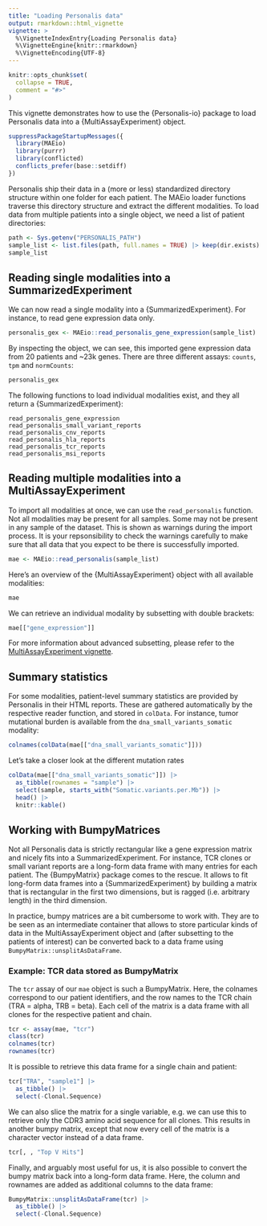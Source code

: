 ```yaml
---
title: "Loading Personalis data"
output: rmarkdown::html_vignette
vignette: >
  %\VignetteIndexEntry{Loading Personalis data}
  %\VignetteEngine{knitr::rmarkdown}
  %\VignetteEncoding{UTF-8}
---
```


```r
knitr::opts_chunk$set(
  collapse = TRUE,
  comment = "#>"
)
```

This vignette demonstrates how to use the {Personalis-io} package to load Personalis 
data into a {MultiAssayExperiment} object. 

```r
suppressPackageStartupMessages({
  library(MAEio)
  library(purrr)
  library(conflicted)
  conflicts_prefer(base::setdiff)
})
```

Personalis ship their data in a (more or less) standardized directory structure 
within one folder for each patient. The MAEio loader functions traverse this directory
structure and extract the different modalities. To load data from multiple patients 
into a single object, we need a list of patient directories: 


```r
path <- Sys.getenv("PERSONALIS_PATH")
sample_list <- list.files(path, full.names = TRUE) |> keep(dir.exists)
sample_list
```


## Reading single modalities into a SummarizedExperiment

We can now read a single modality into a {SummarizedExperiment}. For instance, to read gene expression data
only.

```r
personalis_gex <- MAEio::read_personalis_gene_expression(sample_list)
```

By inspecting the object, we can see, this imported gene expression data from 20 patients and ~23k genes. 
There are three different assays: `counts`, `tpm` and `normCounts`: 

```r
personalis_gex
```

The following functions to load individual modalities exist, and they all return a {SummarizedExperiment}:

```
read_personalis_gene_expression
read_personalis_small_variant_reports
read_personalis_cnv_reports
read_personalis_hla_reports
read_personalis_tcr_reports
read_personalis_msi_reports
```

## Reading multiple modalities into a MultiAssayExperiment

To import all modalities at once, we can use the `read_personalis` function. 
Not all modalities may be present for all samples. Some may not be present in 
any sample of the dataset. This is shown as warnings during the import process. 
It is your repsonsibility to check the warnings carefully to make sure that
all data that you expect to be there is successfully imported. 

```r
mae <- MAEio::read_personalis(sample_list)
```

Here's an overview of the {MultiAssayExperiment} object with all available
modalities:
```r
mae
```

We can retrieve an individual modality by subsetting with double brackets: 

```r
mae[["gene_expression"]]
```

For more information about advanced subsetting, please refer to the
[MultiAssayExperiment vignette](https://bioconductor.org/packages/release/bioc/vignettes/MultiAssayExperiment/inst/doc/MultiAssayExperiment.html#integrated-subsetting-across-experiments).

## Summary statistics

For some modalities, patient-level summary statistics are provided by Personalis in their HTML reports. 
These are gathered automatically by the respective reader function, and stored in `colData`. 
For instance, tumor mutational burden is available from the `dna_small_variants_somatic` modality: 

```r
colnames(colData(mae[["dna_small_variants_somatic"]]))
```

Let's take a closer look at the different mutation rates
```r
colData(mae[["dna_small_variants_somatic"]]) |>
  as_tibble(rownames = "sample") |>
  select(sample, starts_with("Somatic.variants.per.Mb")) |>
  head() |>
  knitr::kable()
```

## Working with BumpyMatrices

Not all Personalis data is strictly rectangular like a gene expression matrix and 
nicely fits into a SummarizedExperiment. For instance, TCR clones or small variant reports
are a long-form data frame with many entries for each patient. 
The {BumpyMatrix} package comes to the rescue. It allows to fit long-form data frames 
into a {SummarizedExperiment} by building a matrix that is rectangular in the first 
two dimensions, but is ragged (i.e. arbitrary length) in the third dimension. 

In practice, bumpy matrices are a bit cumbersome to work with. They are to be seen
as an intermediate container that allows to store particular kinds of data in 
the MultiAssayExperiment object and (after subsetting to the patients of interest)
can be converted back to a data frame using `BumpyMatrix::unsplitAsDataFrame`. 

### Example: TCR data stored as BumpyMatrix

The `tcr` assay of our `mae` object is such a BumpyMatrix. Here, the colnames 
correspond to our patient identifiers, and the row names to the TCR chain (TRA = alpha, TRB = beta). 
Each cell of the matrix is a data frame with all clones for the respective patient and chain.
 
```r
tcr <- assay(mae, "tcr")
class(tcr)
colnames(tcr)
rownames(tcr)
```

It is possible to retrieve this data frame for a single chain and patient: 
```r
tcr["TRA", "sample1"] |>
  as_tibble() |>
  select(-Clonal.Sequence)
```

We can also slice the matrix for a single variable, e.g. we can use this to retrieve only
the CDR3 amino acid sequence for all clones. This results in another bumpy matrix, except that
now every cell of the matrix is a character vector instead of a data frame. 

```r
tcr[, , "Top V Hits"]
```

Finally, and arguably most useful for us, it is also possible to convert the bumpy matrix back into
a long-form data frame. Here, the column and rownames are added as additional columns to the 
data frame: 

```r
BumpyMatrix::unsplitAsDataFrame(tcr) |>
  as_tibble() |>
  select(-Clonal.Sequence)
```
